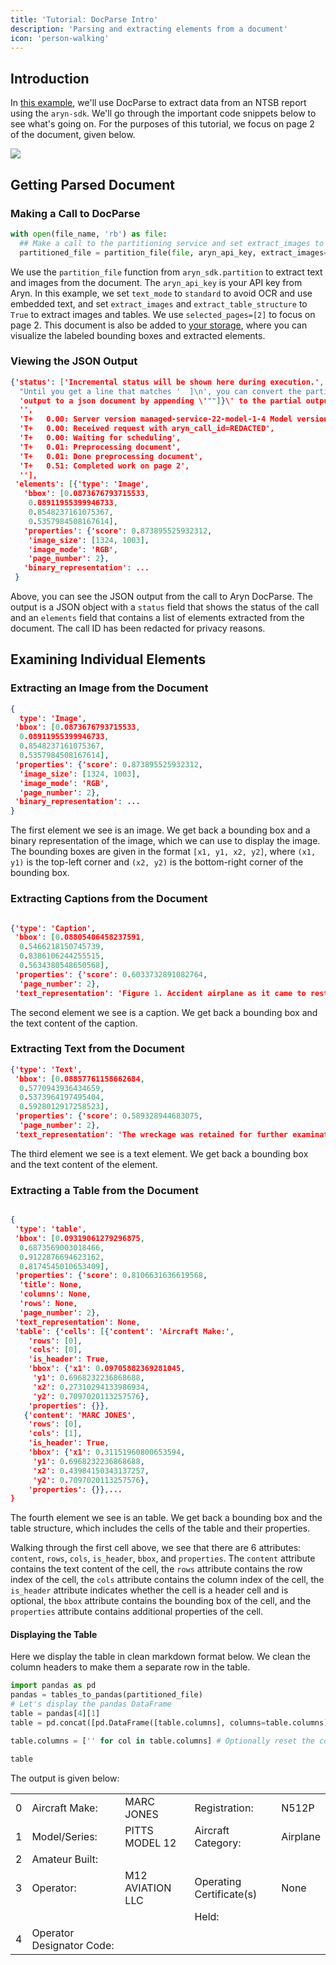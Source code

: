 ```yaml
---
title: 'Tutorial: DocParse Intro'
description: 'Parsing and extracting elements from a document'
icon: 'person-walking'
---
```


## Introduction

In [this example](https://colab.research.google.com/drive/120STOQ5wGIpFUbgS7Gcld_PVW-CfLWOg#scrollTo=bTu2a1K-F19w), we'll use DocParse to extract data from an NTSB report using the `aryn-sdk`. We'll go through the important code snippets below to see what's going on. For the purposes of this tutorial, we focus on page 2 of the document, given below.

<Frame>
  <img src="/images/59_page2.png" />
</Frame>

## Getting Parsed Document

### Making a Call to DocParse

```python text_demo.py
with open(file_name, 'rb') as file:
  ## Make a call to the partitioning service and set extract_images to true.
  partitioned_file = partition_file(file, aryn_api_key, extract_images=True, extract_table_structure=True, text_mode="standard_ocr", selected_pages=[2])
```
We use the `partition_file` function from `aryn_sdk.partition` to extract text and images from the document. The `aryn_api_key` is your API key from Aryn. In this example, we set `text_mode` to `standard` to avoid OCR and use embedded text, and set `extract_images` and `extract_table_structure` to `True` to extract images and tables. We use `selected_pages=[2]` to focus on page 2. This document is also be added to [your storage](http://app.aryn.ai/storage/), where you can visualize the labeled bounding boxes and extracted elements.

### Viewing the JSON Output

```json output.json
{'status': ['Incremental status will be shown here during execution.',
  "Until you get a line that matches '  ]\n', you can convert the partial",
  'output to a json document by appending \'""]}\' to the partial output.',
  '',
  'T+   0.00: Server version managed-service-22-model-1-4 Model version 1.4',
  'T+   0.00: Received request with aryn_call_id=REDACTED',
  'T+   0.00: Waiting for scheduling',
  'T+   0.01: Preprocessing document',
  'T+   0.01: Done preprocessing document',
  'T+   0.51: Completed work on page 2',
  ''],
 'elements': [{'type': 'Image',
   'bbox': [0.0873676793715533,
    0.08911955399946733,
    0.8548237161075367,
    0.5357984508167614],
   'properties': {'score': 0.873895525932312,
    'image_size': [1324, 1003],
    'image_mode': 'RGB',
    'page_number': 2},
   'binary_representation': ...
 }
```

Above, you can see the JSON output from the call to Aryn DocParse. The output is a JSON object with a `status` field that shows the status of the call and an `elements` field that contains a list of elements extracted from the document. The call ID has been redacted for privacy reasons.

## Examining Individual Elements

### Extracting an Image from the Document

```json image.json
{ 
  type': 'Image',
 'bbox': [0.0873676793715533,
  0.08911955399946733,
  0.8548237161075367,
  0.5357984508167614],
 'properties': {'score': 0.873895525932312,
  'image_size': [1324, 1003],
  'image_mode': 'RGB',
  'page_number': 2},
 'binary_representation': ...
}
```
The first element we see is an image. We get back a bounding box and a binary representation of the image, which we can use to display the image. The bounding boxes are given in the format `[x1, y1, x2, y2]`, where `(x1, y1)` is the top-left corner and `(x2, y2)` is the bottom-right corner of the bounding box.

### Extracting Captions from the Document

```json caption.json

{'type': 'Caption',
 'bbox': [0.08805406458237591,
  0.5466218150745739,
  0.8386106244255515,
  0.5634380548650568],
 'properties': {'score': 0.6033732891082764,
  'page_number': 2},
 'text_representation': 'Figure 1. Accident airplane as it came to rest (Source: Federal Aviation Administration)\n'}
```
The second element we see is a caption. We get back a bounding box and the text content of the caption.

### Extracting Text from the Document

```json text.json
{'type': 'Text',
 'bbox': [0.08857761158662684,
  0.5770943936434659,
  0.5373964197495404,
  0.5928012917258523],
 'properties': {'score': 0.589328944683075,
  'page_number': 2},
 'text_representation': 'The wreckage was retained for further examination. \n'}
```
The third element we see is a text element. We get back a bounding box and the text content of the element.

### Extracting a Table from the Document

```json table.json

{ 
 'type': 'table',
 'bbox': [0.09319061279296875,
  0.6873569003018466,
  0.9122876694623162,
  0.8174545010653409],
 'properties': {'score': 0.8106631636619568,
  'title': None,
  'columns': None,
  'rows': None,
  'page_number': 2},
 'text_representation': None,
 'table': {'cells': [{'content': 'Aircraft Make:',
    'rows': [0],
    'cols': [0],
    'is_header': True,
    'bbox': {'x1': 0.09705882369281045,
     'y1': 0.6968232236868688,
     'x2': 0.27310294133986934,
     'y2': 0.7097020113257576},
    'properties': {}},
   {'content': 'MARC JONES',
    'rows': [0],
    'cols': [1],
    'is_header': True,
    'bbox': {'x1': 0.31151960800653594,
     'y1': 0.6968232236868688,
     'x2': 0.43984150343137257,
     'y2': 0.7097020113257576},
    'properties': {}},...
}
```
The fourth element we see is an table. We get back a bounding box and the table structure, which includes the cells of the table and their properties.

Walking through the first cell above, we see that there are 6 attributes: `content`, `rows`, `cols`, `is_header`, `bbox`, and `properties`. The `content` attribute contains the text content of the cell, the `rows` attribute contains the row index of the cell, the `cols` attribute contains the column index of the cell, the `is_header` attribute indicates whether the cell is a header cell and is optional, the `bbox` attribute contains the bounding box of the cell, and the `properties` attribute contains additional properties of the cell.

#### Displaying the Table

Here we display the table in clean markdown format below. We clean the column headers to make them a separate row in the table.
```python display_table.py
import pandas as pd
pandas = tables_to_pandas(partitioned_file)
# Let's display the pandas DataFrame
table = pandas[4][1]
table = pd.concat([pd.DataFrame([table.columns], columns=table.columns), table], ignore_index=True)

table.columns = ['' for col in table.columns] # Optionally reset the column headers

table
```
The output is given below:

|    |                           |                  |                           |          |
|---:|:--------------------------|:-----------------|:--------------------------|:---------|
|  0 | Aircraft Make:            | MARC JONES       | Registration:             | N512P    |
|  1 | Model/Series:             | PITTS MODEL 12   | Aircraft Category:        | Airplane |
|  2 | Amateur Built:            |                  |                           |          |
|  3 | Operator:                 | M12 AVIATION LLC | Operating Certificate(s)  | None     |
|    |                           |                  | Held:                     |          |
|  4 | Operator Designator Code: |                  |                           |          |